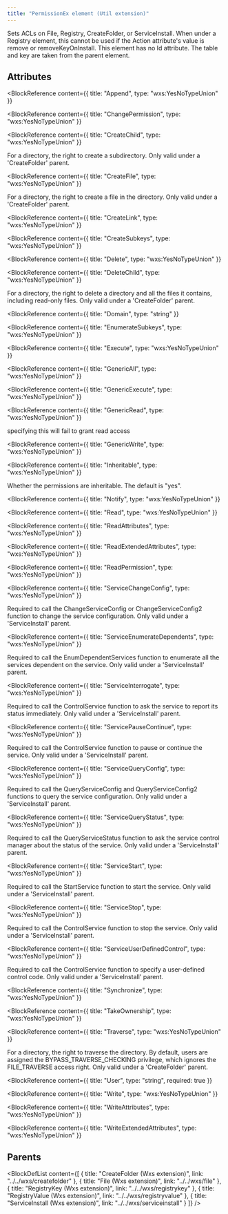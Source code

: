 ```yaml
---
title: "PermissionEx element (Util extension)"
---
```



Sets ACLs on File, Registry, CreateFolder, or ServiceInstall. When under a Registry element, this cannot be used
 if the Action attribute's value is remove or removeKeyOnInstall. This element has no Id attribute.
 The table and key are taken from the parent element.


## Attributes

<BlockWrapper>

  <BlockReference
    content={{
      title: "Append",
      type: "wxs:YesNoTypeUnion"
    }}
  >
  
  </BlockReference>

  <BlockReference
    content={{
      title: "ChangePermission",
      type: "wxs:YesNoTypeUnion"
    }}
  >
  
  </BlockReference>

  <BlockReference
    content={{
      title: "CreateChild",
      type: "wxs:YesNoTypeUnion"
    }}
  >
  For a directory, the right to create a subdirectory. Only valid under a 'CreateFolder' parent.
  </BlockReference>

  <BlockReference
    content={{
      title: "CreateFile",
      type: "wxs:YesNoTypeUnion"
    }}
  >
  For a directory, the right to create a file in the directory. Only valid under a 'CreateFolder' parent.
  </BlockReference>

  <BlockReference
    content={{
      title: "CreateLink",
      type: "wxs:YesNoTypeUnion"
    }}
  >
  
  </BlockReference>

  <BlockReference
    content={{
      title: "CreateSubkeys",
      type: "wxs:YesNoTypeUnion"
    }}
  >
  
  </BlockReference>

  <BlockReference
    content={{
      title: "Delete",
      type: "wxs:YesNoTypeUnion"
    }}
  >
  
  </BlockReference>

  <BlockReference
    content={{
      title: "DeleteChild",
      type: "wxs:YesNoTypeUnion"
    }}
  >
  For a directory, the right to delete a directory and all the files it contains, including read-only files. Only valid under a 'CreateFolder' parent.
  </BlockReference>

  <BlockReference
    content={{
      title: "Domain",
      type: "string"
    }}
  >
  
  </BlockReference>

  <BlockReference
    content={{
      title: "EnumerateSubkeys",
      type: "wxs:YesNoTypeUnion"
    }}
  >
  
  </BlockReference>

  <BlockReference
    content={{
      title: "Execute",
      type: "wxs:YesNoTypeUnion"
    }}
  >
  
  </BlockReference>

  <BlockReference
    content={{
      title: "GenericAll",
      type: "wxs:YesNoTypeUnion"
    }}
  >
  
  </BlockReference>

  <BlockReference
    content={{
      title: "GenericExecute",
      type: "wxs:YesNoTypeUnion"
    }}
  >
  
  </BlockReference>

  <BlockReference
    content={{
      title: "GenericRead",
      type: "wxs:YesNoTypeUnion"
    }}
  >
  specifying this will fail to grant read access
  </BlockReference>

  <BlockReference
    content={{
      title: "GenericWrite",
      type: "wxs:YesNoTypeUnion"
    }}
  >
  
  </BlockReference>

  <BlockReference
    content={{
      title: "Inheritable",
      type: "wxs:YesNoTypeUnion"
    }}
  >
  Whether the permissions are inheritable. The default is "yes".
  </BlockReference>

  <BlockReference
    content={{
      title: "Notify",
      type: "wxs:YesNoTypeUnion"
    }}
  >
  
  </BlockReference>

  <BlockReference
    content={{
      title: "Read",
      type: "wxs:YesNoTypeUnion"
    }}
  >
  
  </BlockReference>

  <BlockReference
    content={{
      title: "ReadAttributes",
      type: "wxs:YesNoTypeUnion"
    }}
  >
  
  </BlockReference>

  <BlockReference
    content={{
      title: "ReadExtendedAttributes",
      type: "wxs:YesNoTypeUnion"
    }}
  >
  
  </BlockReference>

  <BlockReference
    content={{
      title: "ReadPermission",
      type: "wxs:YesNoTypeUnion"
    }}
  >
  
  </BlockReference>

  <BlockReference
    content={{
      title: "ServiceChangeConfig",
      type: "wxs:YesNoTypeUnion"
    }}
  >
  Required to call the ChangeServiceConfig or ChangeServiceConfig2 function to change the service configuration. Only valid under a 'ServiceInstall' parent.
  </BlockReference>

  <BlockReference
    content={{
      title: "ServiceEnumerateDependents",
      type: "wxs:YesNoTypeUnion"
    }}
  >
  Required to call the EnumDependentServices function to enumerate all the services dependent on the service. Only valid under a 'ServiceInstall' parent.
  </BlockReference>

  <BlockReference
    content={{
      title: "ServiceInterrogate",
      type: "wxs:YesNoTypeUnion"
    }}
  >
  Required to call the ControlService function to ask the service to report its status immediately. Only valid under a 'ServiceInstall' parent.
  </BlockReference>

  <BlockReference
    content={{
      title: "ServicePauseContinue",
      type: "wxs:YesNoTypeUnion"
    }}
  >
  Required to call the ControlService function to pause or continue the service. Only valid under a 'ServiceInstall' parent.
  </BlockReference>

  <BlockReference
    content={{
      title: "ServiceQueryConfig",
      type: "wxs:YesNoTypeUnion"
    }}
  >
  Required to call the QueryServiceConfig and QueryServiceConfig2 functions to query the service configuration. Only valid under a 'ServiceInstall' parent.
  </BlockReference>

  <BlockReference
    content={{
      title: "ServiceQueryStatus",
      type: "wxs:YesNoTypeUnion"
    }}
  >
  Required to call the QueryServiceStatus function to ask the service control manager about the status of the service. Only valid under a 'ServiceInstall' parent.
  </BlockReference>

  <BlockReference
    content={{
      title: "ServiceStart",
      type: "wxs:YesNoTypeUnion"
    }}
  >
  Required to call the StartService function to start the service. Only valid under a 'ServiceInstall' parent.
  </BlockReference>

  <BlockReference
    content={{
      title: "ServiceStop",
      type: "wxs:YesNoTypeUnion"
    }}
  >
  Required to call the ControlService function to stop the service. Only valid under a 'ServiceInstall' parent.
  </BlockReference>

  <BlockReference
    content={{
      title: "ServiceUserDefinedControl",
      type: "wxs:YesNoTypeUnion"
    }}
  >
  Required to call the ControlService function to specify a user-defined control code. Only valid under a 'ServiceInstall' parent.
  </BlockReference>

  <BlockReference
    content={{
      title: "Synchronize",
      type: "wxs:YesNoTypeUnion"
    }}
  >
  
  </BlockReference>

  <BlockReference
    content={{
      title: "TakeOwnership",
      type: "wxs:YesNoTypeUnion"
    }}
  >
  
  </BlockReference>

  <BlockReference
    content={{
      title: "Traverse",
      type: "wxs:YesNoTypeUnion"
    }}
  >
  For a directory, the right to traverse the directory. By default, users are assigned the BYPASS_TRAVERSE_CHECKING privilege, which ignores the FILE_TRAVERSE access right. Only valid under a 'CreateFolder' parent.
  </BlockReference>

  <BlockReference
    content={{
      title: "User",
      type: "string",
      required: true
    }}
  >
  
  </BlockReference>

  <BlockReference
    content={{
      title: "Write",
      type: "wxs:YesNoTypeUnion"
    }}
  >
  
  </BlockReference>

  <BlockReference
    content={{
      title: "WriteAttributes",
      type: "wxs:YesNoTypeUnion"
    }}
  >
  
  </BlockReference>

  <BlockReference
    content={{
      title: "WriteExtendedAttributes",
      type: "wxs:YesNoTypeUnion"
    }}
  >
  
  </BlockReference>

</BlockWrapper>


## Parents

<BlockDefList content={[
    {
      title: "CreateFolder (Wxs extension)",
      link: "../../wxs/createfolder"
    },
    {
      title: "File (Wxs extension)",
      link: "../../wxs/file"
    },
    {
      title: "RegistryKey (Wxs extension)",
      link: "../../wxs/registrykey"
    },
    {
      title: "RegistryValue (Wxs extension)",
      link: "../../wxs/registryvalue"
    },
    {
      title: "ServiceInstall (Wxs extension)",
      link: "../../wxs/serviceinstall"
    }
  ]}
/>
